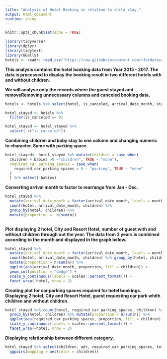 ```yaml
---
title: "Analysis of Hotel Booking in relation to child stay."
output: html_document
runtime: shiny
---
```


```r
knitr::opts_chunk$set(echo = TRUE)
```


```r
library(tidyverse)
library(dplyr)
library(tidytext)
library(GGally)
hotels <- readr::read_csv("https://raw.githubusercontent.com/rfordatascience/tidytuesday/master/data/2020/2020-02-11/hotels.csv")
```

**This analysis contains the hotel booking data from Year 2015 - 2017. The data is processed to display the booking result in two different hotels with and without children. **

**We will analyse only the records where the guest stayed and removeRemoving unnecessary columns and canceled booking data.**
```r
hotels <- hotels %>% select(hotel, is_canceled, arrival_date_month, stays_in_weekend_nights, stays_in_week_nights, adults, children, babies, meal, reserved_room_type, assigned_room_type, adr, required_car_parking_spaces, total_of_special_requests)

hotel_stayed <- hotels %>%
  filter(is_canceled == 0)

hotel_stayed <- hotel_stayed %>%
  select(-c("is_canceled"))

```

**Combining children and baby stay to one column and changing numeric to character. Same with parking space.**
```r
hotel_stayed<- hotel_stayed %>% mutate(children = case_when(
  children + babies >0 ~"children", TRUE ~ "none"),
  required_car_parking_spaces = case_when(
    required_car_parking_spaces > 0 ~ "parking", TRUE ~ "none"
  )
  ) %>% select(-babies)
```

**Converting arrival month to factor to rearrange from Jan - Dec.**
```r

hotel_stayed %>% 
  mutate(arrival_date_month = factor(arrival_date_month, levels = month.name)) %>% 
  count(hotel, arrival_date_month, children) %>%
  group_by(hotel, children) %>%
  mutate(proportion =  n/sum(n))
  
```

**Plot displaying 2 hotel, City and Resort Hotel, number of guest with and without children through out the year. The data from 3 years is combined according to the month and displayed in the graph below.**
```r
hotel_stayed %>% 
  mutate(arrival_date_month = factor(arrival_date_month, levels = month.name)) %>% 
  count(hotel, arrival_date_month, children) %>% group_by(hotel, children) %>% 
  mutate(proportion = n/sum(n)) %>% 
  ggplot(aes(arrival_date_month, proportion, fill = children)) + 
  geom_col(position = "dodge") +
  scale_y_continuous(labels = scales::percent_format()) + 
  facet_wrap(~hotel, nrow = 2)
```

**Creating plot for car parking spaces required for hotel bookings. Displaying 2 hotel, City and Resort Hotel, guest requesting car park whith children and without children.**
```r
hotel_stayed %>% count(hotel, required_car_parking_spaces, children) %>% 
  group_by(hotel, children) %>% mutate(proportion = n/sum(n)) %>% 
  ggplot(aes(required_car_parking_spaces, proportion, fill = children)) + geom_col(position = "dodge") +
  scale_y_continuous(labels = scales::percent_format()) + 
  facet_wrap(~hotel, nrow = 2)
```

**Displaying relationship between different category.**
```r

hotel_stayed %>% select(children, adr, required_car_parking_spaces, total_of_special_requests)%>%
  ggpairs(mapping = aes(color = children))
```

